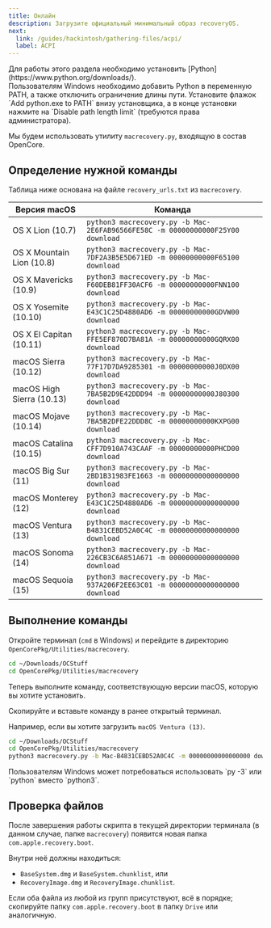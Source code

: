 ```yaml
---
title: Онлайн
description: Загрузите официальный минимальный образ recoveryOS.
next:
  link: /guides/hackintosh/gathering-files/acpi/
  label: ACPI
---
```



<Aside type="caution">
Для работы этого раздела необходимо установить [Python](https://www.python.org/downloads/).
</Aside>

<Aside type="caution">
Пользователям Windows необходимо добавить Python в переменную PATH, а также отключить ограничение длины пути. Установите флажок `Add python.exe to PATH` внизу установщика, а в конце установки нажмите на `Disable path length limit` (требуются права администратора).
</Aside>

Мы будем использовать утилиту `macrecovery.py`, входящую в состав OpenCore.

## Определение нужной команды

Таблица ниже основана на файле `recovery_urls.txt` из `macrecovery`.

| Версия macOS              | Команда                                                                        |
| ------------------------- | ------------------------------------------------------------------------------ |
| OS X Lion (10.7)          | `python3 macrecovery.py -b Mac-2E6FAB96566FE58C -m 00000000000F25Y00 download` |
| OS X Mountain Lion (10.8) | `python3 macrecovery.py -b Mac-7DF2A3B5E5D671ED -m 00000000000F65100 download` |
| OS X Mavericks (10.9)     | `python3 macrecovery.py -b Mac-F60DEB81FF30ACF6 -m 00000000000FNN100 download` |
| OS X Yosemite (10.10)     | `python3 macrecovery.py -b Mac-E43C1C25D4880AD6 -m 00000000000GDVW00 download` |
| OS X El Capitan (10.11)   | `python3 macrecovery.py -b Mac-FFE5EF870D7BA81A -m 00000000000GQRX00 download` |
| macOS Sierra (10.12)      | `python3 macrecovery.py -b Mac-77F17D7DA9285301 -m 00000000000J0DX00 download` |
| macOS High Sierra (10.13) | `python3 macrecovery.py -b Mac-7BA5B2D9E42DDD94 -m 00000000000J80300 download` |
| macOS Mojave (10.14)      | `python3 macrecovery.py -b Mac-7BA5B2DFE22DDD8C -m 00000000000KXPG00 download` |
| macOS Catalina (10.15)    | `python3 macrecovery.py -b Mac-CFF7D910A743CAAF -m 00000000000PHCD00 download` |
| macOS Big Sur (11)        | `python3 macrecovery.py -b Mac-2BD1B31983FE1663 -m 00000000000000000 download` |
| macOS Monterey (12)       | `python3 macrecovery.py -b Mac-E43C1C25D4880AD6 -m 00000000000000000 download` |
| macOS Ventura (13)        | `python3 macrecovery.py -b Mac-B4831CEBD52A0C4C -m 00000000000000000 download` |
| macOS Sonoma (14)         | `python3 macrecovery.py -b Mac-226CB3C6A851A671 -m 00000000000000000 download` |
| macOS Sequoia (15)        | `python3 macrecovery.py -b Mac-937A206F2EE63C01 -m 00000000000000000 download` |

## Выполнение команды

Откройте терминал (`cmd` в Windows) и перейдите в директорию `OpenCorePkg/Utilities/macrecovery`.

```bash
cd ~/Downloads/OCStuff
cd OpenCorePkg/Utilities/macrecovery
```

Теперь выполните команду, соответствующую версии macOS, которую вы хотите установить.

Скопируйте и вставьте команду в ранее открытый терминал.

Например, если вы хотите загрузить `macOS Ventura (13)`.

```bash
cd ~/Downloads/OCStuff
cd OpenCorePkg/Utilities/macrecovery
python3 macrecovery.py -b Mac-B4831CEBD52A0C4C -m 00000000000000000 download
```

<Aside type="caution">
Пользователям Windows может потребоваться использовать `py -3` или `python` вместо `python3`.
</Aside>

## Проверка файлов

После завершения работы скрипта в текущей директории терминала (в данном случае, папке `macrecovery`) появится новая папка `com.apple.recovery.boot`.

Внутри неё должны находиться:

- `BaseSystem.dmg` и `BaseSystem.chunklist`, или
- `RecoveryImage.dmg` и `RecoveryImage.chunklist`.

Если оба файла из любой из групп присутствуют, всё в порядке; скопируйте папку `com.apple.recovery.boot` в папку `Drive` или аналогичную.
